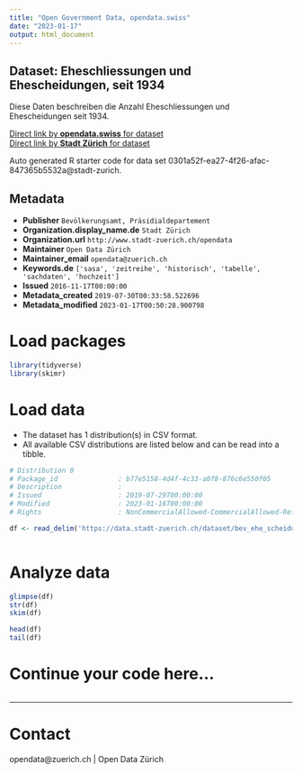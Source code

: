 ```yaml
---
title: "Open Government Data, opendata.swiss"
date: "2023-01-17"
output: html_document
---
```


## Dataset: Eheschliessungen und Ehescheidungen, seit 1934

Diese Daten beschreiben die Anzahl Eheschliessungen und Ehescheidungen seit 1934.

[Direct link by **opendata.swiss** for dataset](https://opendata.swiss/de/dataset/eheschliessungen-und-ehescheidungen-seit-19341)<br>
[Direct link by **Stadt Zürich** for dataset](https://data.stadt-zuerich.ch/dataset/bev_ehe_scheidung_seit1934_od3300)

Auto generated R starter code for data set 0301a52f-ea27-4f26-afac-847365b5532a@stadt-zurich.

## Metadata

- **Publisher** `Bevölkerungsamt, Präsidialdepartement`
- **Organization.display_name.de** `Stadt Zürich`
- **Organization.url** `http://www.stadt-zuerich.ch/opendata`
- **Maintainer** `Open Data Zürich`
- **Maintainer_email** `opendata@zuerich.ch`
- **Keywords.de** `['sasa', 'zeitreihe', 'historisch', 'tabelle', 'sachdaten', 'hochzeit']`
- **Issued** `2016-11-17T00:00:00`
- **Metadata_created** `2019-07-30T00:33:58.522696`
- **Metadata_modified** `2023-01-17T00:50:28.900798`


# Load packages

```r

library(tidyverse)
library(skimr)

```

# Load data

-   The dataset has 1 distribution(s) in CSV format.
-   All available CSV distributions are listed below and can be read into a tibble.

```r

# Distribution 0
# Package_id               : b77e5158-4d4f-4c33-a0f8-876c6e550f05
# Description              : 
# Issued                   : 2019-07-29T00:00:00
# Modified                 : 2023-01-16T00:00:00
# Rights                   : NonCommercialAllowed-CommercialAllowed-ReferenceNotRequired

df <- read_delim('https://data.stadt-zuerich.ch/dataset/bev_ehe_scheidung_seit1934_od3300/download/BEV330OD3300.csv')



```

# Analyze data

```r

glimpse(df)
str(df)
skim(df)

head(df)
tail(df)

```

# Continue your code here...

```r

```

------------------------------------------------------------------------

# Contact

opendata@zuerich.ch | Open Data Zürich
